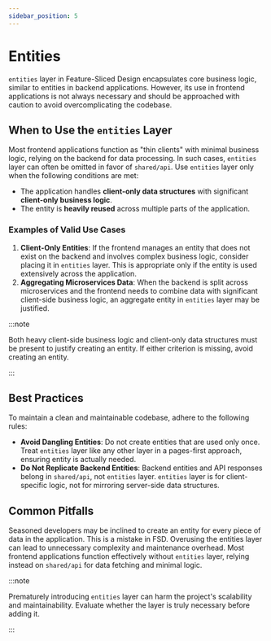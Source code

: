 ```yaml
---
sidebar_position: 5
---
```


# Entities

`entities` layer in Feature-Sliced Design encapsulates core business logic, similar to entities in backend applications. However, its use in frontend applications is not always necessary and should be approached with caution to avoid overcomplicating the codebase.

## When to Use the `entities` Layer

Most frontend applications function as "thin clients" with minimal business logic, relying on the backend for data processing. In such cases, `entities` layer can often be omitted in favor of `shared/api`. Use `entities` layer only when the following conditions are met:

- The application handles **client-only data structures** with significant **client-only business logic**.
- The entity is **heavily reused** across multiple parts of the application.

### Examples of Valid Use Cases
1. **Client-Only Entities**: If the frontend manages an entity that does not exist on the backend and involves complex business logic, consider placing it in `entities` layer. This is appropriate only if the entity is used extensively across the application.
2. **Aggregating Microservices Data**: When the backend is split across microservices and the frontend needs to combine data with significant client-side business logic, an aggregate entity in `entities` layer may be justified.

:::note

Both heavy client-side business logic and client-only data structures must be present to justify creating an entity. If either criterion is missing, avoid creating an entity.

:::

## Best Practices

To maintain a clean and maintainable codebase, adhere to the following rules:

- **Avoid Dangling Entities**: Do not create entities that are used only once. Treat `entities` layer like any other layer in a pages-first approach, ensuring entity is actually needed.
- **Do Not Replicate Backend Entities**: Backend entities and API responses belong in `shared/api`, not `entities` layer. `entities` layer is for client-specific logic, not for mirroring server-side data structures.

## Common Pitfalls

Seasoned developers may be inclined to create an entity for every piece of data in the application. This is a mistake in FSD. Overusing the entities layer can lead to unnecessary complexity and maintenance overhead. Most frontend applications function effectively without `entities` layer, relying instead on `shared/api` for data fetching and minimal logic.

:::note

Prematurely introducing `entities` layer can harm the project's scalability and maintainability. Evaluate whether the layer is truly necessary before adding it.

:::

